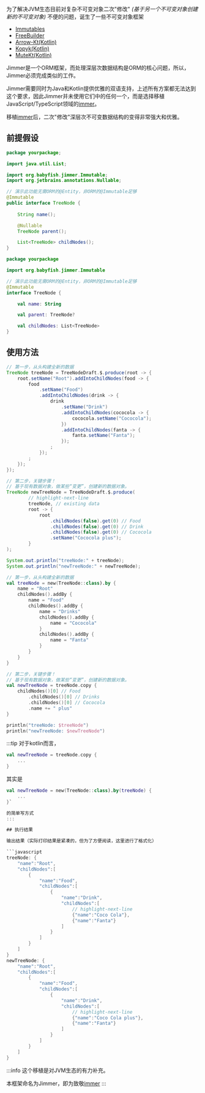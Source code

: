 
为了解决JVM生态目前对复杂不可变对象二次"修改" *(基于另一个不可变对象创建新的不可变对象)* 不便的问题，诞生了一些不可变对象框架

-   [Immutables](https://immutables.github.io/immutable.html)
-   [FreeBuilder](https://github.com/inferred/FreeBuilder)
-   [Arrow-Kt(Kotlin)](https://arrow-kt.io/learn/immutable-data/intro/)
-   [Kopyk(Kotlin)](https://kopyk.at/)
-   [MuteKt(Kotlin)](https://github.com/PatilShreyas/mutekt)

Jimmer是一个ORM框架，而处理深层次数据结构是ORM的核心问题，所以，Jimmer必须完成类似的工作。

Jimmer需要同时为Java和Kotlin提供优雅的双语支持，上述所有方案都无法达到这个要求，因此Jimmer并未使用它们中的任何一个，而是选择移植JavaScript/TypeScript领域的[immer](https://github.com/immerjs/immer)。

移植[immer](https://github.com/immerjs/immer)后，二次"修改"深层次不可变数据结构的变得非常强大和优雅。

## 前提假设

<Tabs groupId="language">
<TabItem value="java" label="Java">

```java
package yourpackage;

import java.util.List;

import org.babyfish.jimmer.Immutable;
import org.jetbrains.annotations.Nullable;

// 演示此功能无需ORM的@Entity，非ORM的@Immutable足够
@Immutable 
public interface TreeNode {
    
    String name();

    @Nullable
    TreeNode parent();

    List<TreeNode> childNodes();
}
```

</TabItem>
<TabItem value="kotlin" label="Kotlin">

```kotlin title="TreeNode.kt"
package yourpackage

import org.babyfish.jimmer.Immutable

// 演示此功能无需ORM的@Entity，非ORM的@Immutable足够
@Immutable
interface TreeNode {

    val name: String

    val parent: TreeNode?

    val childNodes: List<TreeNode>
}
```

</TabItem>
</Tabs>

## 使用方法

<Tabs groupId="language">
<TabItem value="java" label="Java">

```java
// 第一步，从头构建全新的数据
TreeNode treeNode = TreeNodeDraft.$.produce(root -> {
    root.setName("Root").addIntoChildNodes(food -> {
        food
            .setName("Food")
            .addIntoChildNodes(drink -> {
                drink
                    .setName("Drink")
                    .addIntoChildNodes(cococola -> {
                        cococola.setName("Cococola");
                    })
                    .addIntoChildNodes(fanta -> {
                        fanta.setName("Fanta");
                    });
                ;
            });
        ;
    });
});

// 第二步，关键步骤！
// 基于现有数据对象，做某些“变更”，创建新的数据对象。
TreeNode newTreeNode = TreeNodeDraft.$.produce(
        // highlight-next-line
        treeNode, // existing data
        root -> {
            root
                .childNodes(false).get(0) // Food
                .childNodes(false).get(0) // Drink
                .childNodes(false).get(0) // Cococola
                .setName("Cococola plus");
        }
);

System.out.println("treeNode:" + treeNode);
System.out.println("newTreeNode:" + newTreeNode);
```

</TabItem>

<TabItem value="kotlin" label="Kotlin">

```kotlin
// 第一步，从头构建全新的数据
val treeNode = new(TreeNode::class).by {
    name = "Root"
    childNodes().addBy {
        name = "Food"
        childNodes().addBy {
            name = "Drinks"
            childNodes().addBy {
                name = "Cococola"
            }
            childNodes().addBy {
                name = "Fanta"
            }
        }
    }
}

// 第二步，关键步骤！
// 基于现有数据对象，做某些“变更”，创建新的数据对象。
val newTreeNode = treeNode.copy {
    childNodes()[0] // Food
        .childNodes()[0] // Drinks
        .childNodes()[0] // Cococola
        .name += " plus"
}

println("treeNode: $treeNode")
println("newTreeNode: $newTreeNode")
```

</TabItem>
</Tabs>

:::tip
对于kotlin而言，

```kotlin
val newTreeNode = treeNode.copy {
    ...
}
```

其实是

```kotlin
val newTreeNode = new(TreeNode::class).by(treeNode) {
    ... 
}`

的简单写方式
:::

## 执行结果

输出结果（实际打印结果是紧凑的，但为了方便阅读，这里进行了格式化）

```javascript
treeNode: {
    "name":"Root",
    "childNodes":[
        {
            "name":"Food",
            "childNodes":[
                {
                    "name":"Drink",
                    "childNodes":[
                        // highlight-next-line
                        {"name":"Coco Cola"},
                        {"name":"Fanta"}
                    ]
                }
            ]
        }
    ]
}
newTreeNode: {
    "name":"Root",
    "childNodes":[
        {
            "name":"Food",
            "childNodes":[
                {
                    "name":"Drink",
                    "childNodes":[
                        // highlight-next-line
                        {"name":"Coco Cola plus"},
                        {"name":"Fanta"}
                    ]
                }
            ]
        }
    ]
}
```

:::info
这个移植是对JVM生态的有力补充。

本框架命名为Jimmer，即为致敬[immer](https://github.com/immerjs/immer)
:::